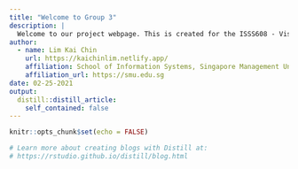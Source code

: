 ```yaml
---
title: "Welcome to Group 3"
description: |
  Welcome to our project webpage. This is created for the ISSS608 - Visual Analytics module in AY2020/21 Term 2. 
author:
  - name: Lim Kai Chin 
    url: https://kaichinlim.netlify.app/
    affiliation: School of Information Systems, Singapore Management University - Masters of IT in Business 
    affiliation_url: https://smu.edu.sg
date: 02-25-2021
output:
  distill::distill_article:
    self_contained: false
---
```


```r
knitr::opts_chunk$set(echo = FALSE)

# Learn more about creating blogs with Distill at:
# https://rstudio.github.io/distill/blog.html

```



